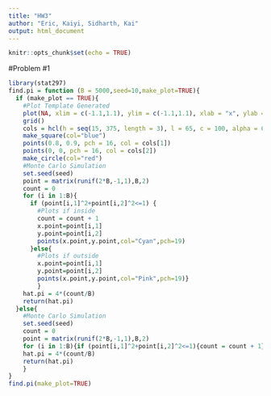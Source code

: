 ```yaml
---
title: "HW3"
author: "Eric, Kaiyi, Sidharth, Kai"
output: html_document
---
```


```r
knitr::opts_chunk$set(echo = TRUE)
```


#Problem #1

```r
library(stat297)
find.pi = function (B = 5000,seed=10,make_plot=TRUE){
  if (make_plot == TRUE){
    #Plot Template Generated
    plot(NA, xlim = c(-1.1,1.1), ylim = c(-1.1,1.1), xlab = "x", ylab = "y")
    grid()
    cols = hcl(h = seq(15, 375, length = 3), l = 65, c = 100, alpha = 0.2)[1:2]
    make_square(col="blue")
    points(0.8, 0.9, pch = 16, col = cols[1])
    points(0, 0, pch = 16, col = cols[2])
    make_circle(col="red")
    #Monte Carlo Simulation
    set.seed(seed)
    point = matrix(runif(2*B,-1,1),B,2)
    count = 0
    for (i in 1:B){
      if (point[i,1]^2+point[i,2]^2<=1) {
        #Plots if inside
        count = count + 1
        x.point=point[i,1]
        y.point=point[i,2]
        points(x.point,y.point,col="Cyan",pch=19)
      }else{
        #Plots if outside
        x.point=point[i,1]
        y.point=point[i,2]
        points(x.point,y.point,col="Pink",pch=19)}
        }
    hat.pi = 4*(count/B)
    return(hat.pi)  
  }else{
    #Monte Carlo Simulation
    set.seed(seed)
    count = 0
    point = matrix(runif(2*B,-1,1),B,2)
    for (i in 1:B){if (point[i,1]^2+point[i,2]^2<=1){count = count + 1}}
    hat.pi = 4*(count/B)
    return(hat.pi)
    }
}
find.pi(make_plot=TRUE)
```
